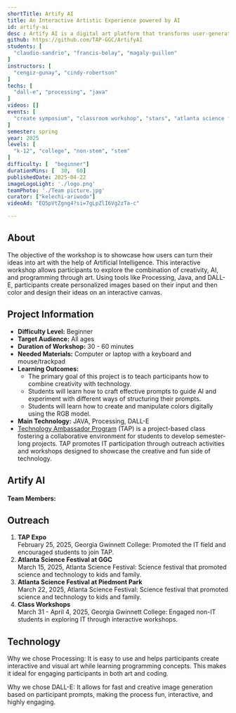 ```yaml
---
shortTitle: Artify AI
title: An Interactive Artistic Experience powered by AI
id: artify-ai
desc : Artify AI is a digital art platform that transforms user-generated text prompts into outline-based images using AI.
github: https://github.com/TAP-GGC/ArtifyAI
students: [
  "claudio-sandrio", "francis-bolay", "magaly-guillen"
]
instructors: [
  "cengiz-gunay", "cindy-robertson"
] 
techs: [
  "dall-e", "processing", "java"
]
videos: []
events: [
  "create symposium", "classroom workshop", "stars", "atlanta science festival", "tap expo"
]
semester: spring
year: 2025
levels: [
  "k-12", "college", "non-stem", "stem"
] 
difficulty: [  "beginner"] 
durationMins: [  30,  60]
publishedDate: 2025-04-22
imageLogoLight: './logo.png'
teamPhoto: './Team picture.jpg'
curator: ["kelechi-ariwodo"]
videoAd: "EQ5pVtZgng4?si=7gLpZlI6Vg2zTa-c"

---
```




## About

The objective of the workshop is to showcase how users can turn their ideas into art with the help of Artificial Intelligence.
This interactive workshop allows participants to explore the combination of creativity, AI, and programming through art. Using tools like Processing, Java, and DALL-E, participants create personalized images based on their input and then color and design their ideas on an interactive canvas.

## Project Information

* **Difficulty Level:** Beginner  
* **Target Audience:** All ages 
* **Duration of Workshop:** 30 - 60 minutes
* **Needed Materials:** Computer or laptop with a keyboard and mouse/trackpad  
* **Learning Outcomes:**
  - The primary goal of this project is to teach participants how to combine creativity with technology.
  - Students will learn how to craft effective prompts to guide AI and experiment with different ways of structuring their prompts.
  - Students will learn how to create and manipulate colors digitally using the RGB model.
* **Main Technology:** JAVA, Processing, DALL-E  
* [Technology Ambassador Program](https://tapggc.org/) (TAP) is a project-based class fostering a collaborative environment for students to develop semester-long projects. TAP promotes IT participation through outreach activities and workshops designed to showcase the creative and fun side of technology.

## Artify AI

#### **Team Members:**  
<Photo src={GroupPhoto.src} alt="Artify AI team photo" caption="Left to Right: Francis,  Claudio, and Maggie"/>

## Outreach
1. **TAP Expo**  
   February 25, 2025, Georgia Gwinnett College: Promoted the IT field and encouraged students to join TAP.   
2. **Atlanta Science Festival at GGC**  
   March 15, 2025, Atlanta Science Festival: Science festival that promoted science and technology to kids and family.  
3. **Atlanta Science Festival at Piedmont Park**  
   March 22, 2025, Atlanta Science Festival: Science festival that promoted science and technology to kids and family.
4. **Class Workshops**  
   March 31 - April 4, 2025, Georgia Gwinnett College: Engaged non-IT students in exploring IT through interactive workshops. 

## Technology
<Logo src={ProcessingLogo.src} alt="UnityLogo" link="https://processing.org/"/>
<Logo src={DallELogo.src} alt="AsepriteLogo" link="https://help.openai.com/en/articles/8555480-dall-e-3-api"/>


Why we chose Processing: It is easy to use and helps participants create interactive and visual art while learning programming concepts. This makes it ideal for engaging participants in both art and coding.

Why we chose DALL-E: It allows for fast and creative image generation based on participant prompts, making the process fun, interactive, and highly engaging.